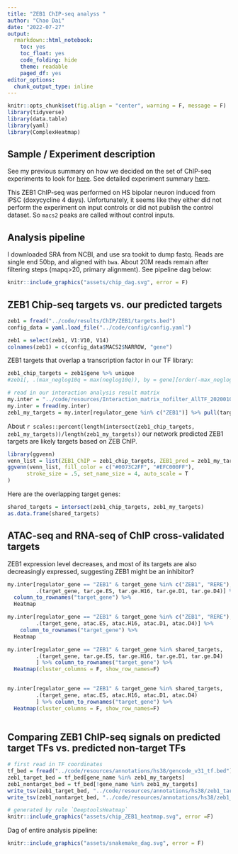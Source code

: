 ```yaml
---
title: "ZEB1 ChIP-seq analyss "
author: "Chao Dai"
date: "2022-07-27"
output: 
  rmarkdown::html_notebook:
    toc: yes
    toc_float: yes
    code_folding: hide
    theme: readable
    paged_df: yes
editor_options:
  chunk_output_type: inline
---
```


```r
knitr::opts_chunk$set(fig.align = "center", warning = F, message = F)
library(tidyverse)
library(data.table)
library(yaml)
library(ComplexHeatmap)
```

## Sample / Experiment description

See my previous summary on how we decided on the set of ChIP-seq experiments to look for [here](https://daiuc.github.io/NeuronReporters/EncodeChIPSamples.html). See detailed experiment summary [here](https://www.encodeproject.org/experiments/ENCSR418KUS/).

This ZEB1 ChIP-seq was performed on HS bipolar neuron induced from iPSC (doxycycline 4 days). Unfortunately, it seems like they either did not perform the experiment on input controls or did not publish the control dataset. So `macs2` peaks are called without control inputs. 



## Analysis pipeline

I downloaded SRA from NCBI, and use sra tookit to dump fastq. Reads are single end 50bp, and aligned with `bwa`. About 20M reads remain after filtering steps (mapq>20, primary alignment). See pipeline dag below: 
```r
knitr::include_graphics("assets/chip_dag.svg", error = F)
```
## ZEB1 Chip-seq targets vs. our predicted targets

```r
zeb1 = fread("../code/results/ChIP/ZEB1/targets.bed")
config_data = yaml.load_file("../code/config/config.yaml")

zeb1 = select(zeb1, V1:V10, V14)
colnames(zeb1) = c(config_data$MACS2$NARROW, "gene")
```

ZEB1 targets that overlap a transcription factor in our TF library: 

```r
zeb1_chip_targets = zeb1$gene %>% unique
#zeb1[, .(max_neglog10q = max(neglog10q)), by = gene][order(-max_neglog10q),]
```


```r
# read in our interaction analysis result matrix
my.inter = "../code/resources/Interaction_matrix_nofilter_AllTF_20200107.csv"
my.inter = fread(my.inter)
zeb1_my_targets = my.inter[regulator_gene %in% c("ZEB1")] %>% pull(target_gene) %>% unique

```


About `r scales::percent(length(intersect(zeb1_chip_targets, zeb1_my_targets))/length(zeb1_my_targets))` our network predicted ZEB1 targets are likely targets based on ZEB ChIP. 
```r
library(ggvenn)
venn_list = list(ZEB1_ChIP = zeb1_chip_targets, ZEB1_pred = zeb1_my_targets)
ggvenn(venn_list, fill_color = c("#0073C2FF", "#EFC000FF"),
      stroke_size = .5, set_name_size = 4, auto_scale = T
)

```

Here are the overlapping target genes: 
```r
shared_targets = intersect(zeb1_chip_targets, zeb1_my_targets)
as.data.frame(shared_targets)
```

## ATAC-seq and RNA-seq of ChIP cross-validated targets

ZEB1 expression level decreases, and most of its targets are also decreasingly expressed, suggesting ZEB1 might be an inhibitor?

```r
my.inter[regulator_gene == "ZEB1" & target_gene %in% c("ZEB1", "RERE"),
         .(target_gene, tar.ge.ES, tar.ge.H16, tar.ge.D1, tar.ge.D4)] %>% 
  column_to_rownames("target_gene") %>% 
  Heatmap

```
```r
my.inter[regulator_gene == "ZEB1" & target_gene %in% c("ZEB1", "RERE"),
         .(target_gene, atac.ES, atac.H16, atac.D1, atac.D4)] %>% 
    column_to_rownames("target_gene") %>% 
  Heatmap
```


```r
my.inter[regulator_gene == "ZEB1" & target_gene %in% shared_targets,
         .(target_gene, tar.ge.ES, tar.ge.H16, tar.ge.D1, tar.ge.D4)
         ] %>% column_to_rownames("target_gene") %>% 
  Heatmap(cluster_columns = F, show_row_names=F)
  
```

```r
my.inter[regulator_gene == "ZEB1" & target_gene %in% shared_targets,
         .(target_gene, atac.ES, atac.H16, atac.D1, atac.D4)
         ] %>% column_to_rownames("target_gene") %>% 
  Heatmap(cluster_columns = F, show_row_names=F)
  
```


## Comparing ZEB1 ChIP-seq signals on predicted target TFs vs. predicted non-target TFs

```r
# first read in TF coordinates
tf_bed = fread("../code/resources/annotations/hs38/gencode_v31_tf.bed")
zeb1_target_bed = tf_bed[gene_name %in% zeb1_my_targets]
zeb1_nontarget_bed = tf_bed[!gene_name %in% zeb1_my_targets]
write_tsv(zeb1_target_bed, "../code/resources/annotations/hs38/zeb1_target_tfs.bed")
write_tsv(zeb1_nontarget_bed, "../code/resources/annotations/hs38/zeb1_nontarget_tfs.bed")
```

```r
# generated by rule `DeeptoolsHeatmap`
knitr::include_graphics("assets/chip_ZEB1_heatmap.svg", error =F)
```



Dag of entire analysis pipeline: 

```r
knitr::include_graphics("assets/snakemake_dag.svg", error = F)
```







